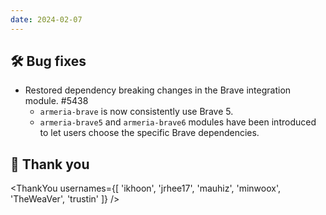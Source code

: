 ```yaml
---
date: 2024-02-07
---
```


## 🛠️ Bug fixes

- Restored dependency breaking changes in the Brave integration module. #5438
  - `armeria-brave` is now consistently use Brave 5.
  - `armeria-brave5` and `armeria-brave6` modules have been introduced to let users choose the specific Brave 
    dependencies.

## 🙇 Thank you

<ThankYou usernames={[
  'ikhoon',
  'jrhee17',
  'mauhiz',
  'minwoox',
  'TheWeaVer',
  'trustin'
]} />
